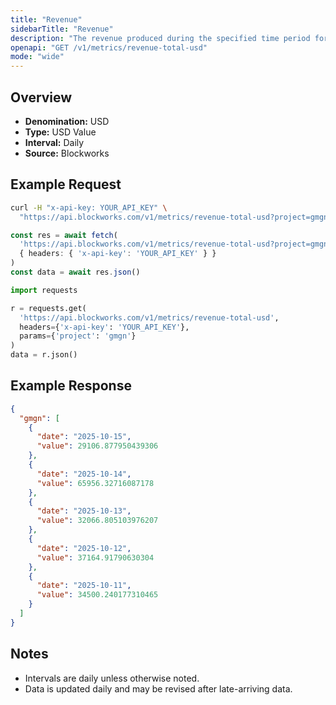 ```yaml
---
title: "Revenue"
sidebarTitle: "Revenue"
description: "The revenue produced during the specified time period for given project."
openapi: "GET /v1/metrics/revenue-total-usd"
mode: "wide"
---
```


## Overview

- **Denomination:** USD
- **Type:** USD Value
- **Interval:** Daily
- **Source:** Blockworks

## Example Request

<CodeGroup>

```bash cURL
curl -H "x-api-key: YOUR_API_KEY" \
  "https://api.blockworks.com/v1/metrics/revenue-total-usd?project=gmgn"
```

```typescript TypeScript
const res = await fetch(
  'https://api.blockworks.com/v1/metrics/revenue-total-usd?project=gmgn',
  { headers: { 'x-api-key': 'YOUR_API_KEY' } }
)
const data = await res.json()
```

```python Python
import requests

r = requests.get(
  'https://api.blockworks.com/v1/metrics/revenue-total-usd',
  headers={'x-api-key': 'YOUR_API_KEY'},
  params={'project': 'gmgn'}
)
data = r.json()
```

</CodeGroup>

## Example Response

```json
{
  "gmgn": [
    {
      "date": "2025-10-15",
      "value": 29106.877950439306
    },
    {
      "date": "2025-10-14",
      "value": 65956.32716087178
    },
    {
      "date": "2025-10-13",
      "value": 32066.805103976207
    },
    {
      "date": "2025-10-12",
      "value": 37164.91790630304
    },
    {
      "date": "2025-10-11",
      "value": 34500.240177310465
    }
  ]
}
```

## Notes
- Intervals are daily unless otherwise noted.
- Data is updated daily and may be revised after late-arriving data.